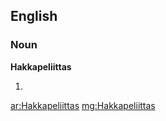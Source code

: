 ==English==

===Noun===
'''Hakkapeliittas'''

# {{plural of|[[Hakkapeliitta]]}}

[[ar:Hakkapeliittas]]
[[mg:Hakkapeliittas]]